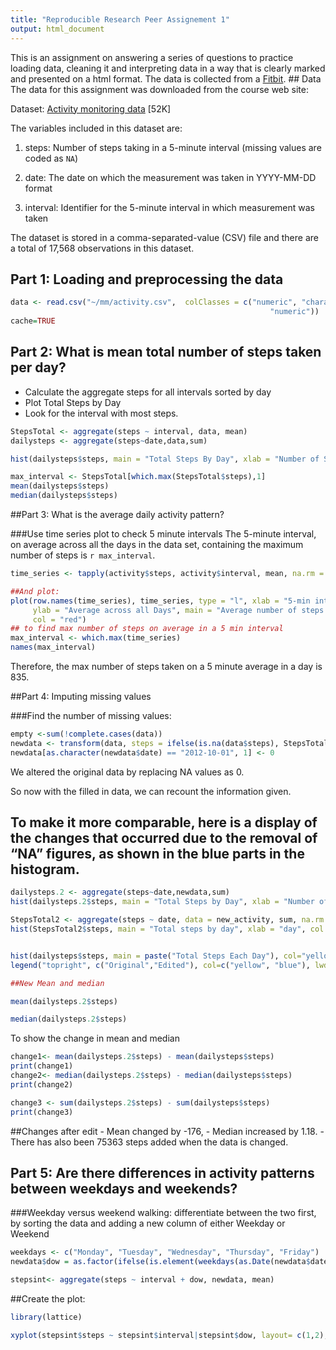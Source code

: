 ```yaml
---
title: "Reproducible Research Peer Assignement 1"
output: html_document
---
```


This is an assignment on answering a series of questions to practice loading data, cleaning it and interpreting data in a way that is clearly marked and presented on a html format. The data is collected from a [Fitbit](http://en.wikipedia.org/wiki/Fitbit).
## Data
The data for this assignment was downloaded from the course web
site:

Dataset: [Activity monitoring data](https://d396qusza40orc.cloudfront.net/repdata%2Fdata%2Factivity.zip) [52K]

The variables included in this dataset are:

1. steps: Number of steps taking in a 5-minute interval (missing
    values are coded as `NA`)

2. date: The date on which the measurement was taken in YYYY-MM-DD format

3. interval: Identifier for the 5-minute interval in which measurement was taken

The dataset is stored in a comma-separated-value (CSV) file and there are a total of 17,568 observations in this dataset.


## Part 1: Loading and preprocessing the data

```r
data <- read.csv("~/mm/activity.csv",  colClasses = c("numeric", "character", 
                                                          "numeric"))
cache=TRUE
```

## Part 2: What is mean total number of steps taken per day?
- Calculate the aggregate steps for all intervals sorted by day
- Plot Total Steps by Day
- Look for the interval with most steps.

```r
StepsTotal <- aggregate(steps ~ interval, data, mean)
dailysteps <- aggregate(steps~date,data,sum)

hist(dailysteps$steps, main = "Total Steps By Day", xlab = "Number of Steps", col = "yellow")

max_interval <- StepsTotal[which.max(StepsTotal$steps),1]
mean(dailysteps$steps)
median(dailysteps$steps)
```

##Part 3: What is the average daily activity pattern?

###Use time series plot to check 5 minute intervals
The 5-minute interval, on average across all the days in the data set, containing the maximum number of steps is `r max_interval`.

```r
time_series <- tapply(activity$steps, activity$interval, mean, na.rm = TRUE)

##And plot: 
plot(row.names(time_series), time_series, type = "l", xlab = "5-min interval", 
     ylab = "Average across all Days", main = "Average number of steps taken", 
     col = "red")
## to find max number of steps on average in a 5 min interval
max_interval <- which.max(time_series)
names(max_interval)
```

Therefore, the max number of steps taken on a 5 minute average in a day is 835.

##Part 4: Imputing missing values

###Find the number of missing values:

```r
empty <-sum(!complete.cases(data))
newdata <- transform(data, steps = ifelse(is.na(data$steps), StepsTotal$steps[match(data$interval, StepsTotal$interval)], data$steps))
newdata[as.character(newdata$date) == "2012-10-01", 1] <- 0
```
We altered the original data by replacing NA values as 0.

So now with the filled in data, we can recount the information given.

## To make it more comparable, here is a display of the changes that occurred due to the removal of "NA" figures, as shown in the blue parts in the histogram.
```r

dailysteps.2 <- aggregate(steps~date,newdata,sum)
hist(dailysteps.2$steps, main = "Total Steps by Day", xlab = "Number of Steps", col="blue")

StepsTotal2 <- aggregate(steps ~ date, data = new_activity, sum, na.rm = TRUE)
hist(StepsTotal2$steps, main = "Total steps by day", xlab = "day", col = "blue")


hist(dailysteps$steps, main = paste("Total Steps Each Day"), col="yellow", xlab="Number of Steps", add=T)
legend("topright", c("Original","Edited"), col=c("yellow", "blue"), lwd=10)

##New Mean and median

mean(dailysteps.2$steps)

median(dailysteps.2$steps)

```

To show the change in mean and median

```r
change1<- mean(dailysteps.2$steps) - mean(dailysteps$steps)
print(change1)
change2<- median(dailysteps.2$steps) - median(dailysteps$steps)
print(change2)

change3 <- sum(dailysteps.2$steps) - sum(dailysteps$steps)
print(change3)
```

##Changes after edit
- Mean changed by -176, 
- Median increased by 1.18. 
- There has also been 75363 steps added when the data is changed.


## Part 5: Are there differences in activity patterns between weekdays and weekends?
###Weekday versus weekend walking: differentiate between the two first, by sorting the data and adding a new column of either Weekday or Weekend
```r
weekdays <- c("Monday", "Tuesday", "Wednesday", "Thursday", "Friday")
newdata$dow = as.factor(ifelse(is.element(weekdays(as.Date(newdata$date)),weekdays), "Weekday", "Weekend"))

stepsint<- aggregate(steps ~ interval + dow, newdata, mean)

```
##Create the plot:
```r
library(lattice)

xyplot(stepsint$steps ~ stepsint$interval|stepsint$dow, layout= c(1,2), xlab="Interval", ylab="Steps", main="Average Steps per day by interval", type = "l", col="pink")

```

